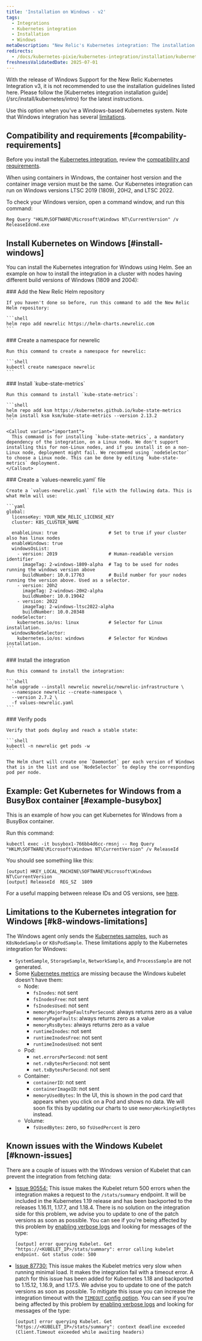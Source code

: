 ```yaml
---
title: 'Installation on Windows - v2'
tags:
  - Integrations
  - Kubernetes integration
  - Installation
  - Windows
metaDescription: "New Relic's Kubernetes integration: The installation of Kubernetes on Windows"
redirects:
  - /docs/kubernetes-pixie/kubernetes-integration/installation/kubernetes-windows
freshnessValidatedDate: 2025-07-01
---
```


<Callout title="important">
  With the release of Windows Support for the New Relic Kubernetes Integration v3, it is not recommended to use the installation guidelines listed here. Please follow the [Kubernetes integration installation guide](/src/install/kubernetes/intro) for the latest instructions.
</Callout>


Use this option when you've a Windows-based Kubernetes system. Note that Windows integration has several [limitations](#k8-windows-limitations).

## Compatibility and requirements [#compability-requirements]

Before you install the [Kubernetes integration](/docs/integrations/kubernetes-integration/get-started/introduction-kubernetes-integration), review the [compatibility and requirements](/docs/integrations/kubernetes-integration/get-started/kubernetes-integration-compatibility-requirements).

<Callout variant="important">
  When using containers in Windows, the container host version and the container image version must be the same. Our Kubernetes integration can run on Windows versions LTSC 2019 (1809), 20H2, and LTSC 2022.
</Callout>

To check your Windows version, open a command window, and run this command:

```shell
Reg Query "HKLM\SOFTWARE\Microsoft\Windows NT\CurrentVersion" /v
ReleaseIdcmd.exe
```

## Install Kubernetes on Windows [#install-windows]

You can install the Kubernetes integration for Windows using Helm. See an example on how to install the integration in a cluster with nodes having different build versions of Windows (1809 and 2004):

<Steps>
  <Step>
    ### Add the New Relic Helm repository

    If you haven't done so before, run this command to add the New Relic Helm repository:

    ```shell
    helm repo add newrelic https://helm-charts.newrelic.com
    ```
  </Step>

  <Step>
    ### Create a namespace for newrelic

    Run this command to create a namespace for newrelic:

    ```shell
    kubectl create namespace newrelic
    ```
  </Step>

  <Step>
    ### Install `kube-state-metrics`

    Run this command to install `kube-state-metrics`:

    ```shell
    helm repo add ksm https://kubernetes.github.io/kube-state-metrics
    helm install ksm ksm/kube-state-metrics --version 2.13.2
    ```

    <Callout variant="important">
      This command is for installing `kube-state-metrics`, a mandatory dependency of the integration, on a Linux node. We don't support installing this for non-Linux nodes, and if you install it on a non-Linux node, deployment might fail. We recommend using `nodeSelector` to choose a Linux node. This can be done by editing `kube-state-metrics` deployment.
    </Callout>
  </Step>

  <Step>
    ### Create a `values-newrelic.yaml` file

    Create a `values-newrelic.yaml` file with the following data. This is what Helm will use:

    ```yaml
    global:
      licenseKey: YOUR_NEW_RELIC_LICENSE_KEY
      cluster: K8S_CLUSTER_NAME

      enableLinux: true                   # Set to true if your cluster also has linux nodes
      enableWindows: true
      windowsOsList:
        - version: 2019                   # Human-readable version identifier
          imageTag: 2-windows-1809-alpha  # Tag to be used for nodes running the windows version above
          buildNumber: 10.0.17763         # Build number for your nodes running the version above. Used as a selector.
        - version: 20h2
          imageTag: 2-windows-20H2-alpha
          buildNumber: 10.0.19042
        - version: 2022
          imageTag: 2-windows-ltsc2022-alpha
          buildNumber: 10.0.20348
      nodeSelector:
        kubernetes.io/os: linux           # Selector for Linux installation.
      windowsNodeSelector:
        kubernetes.io/os: windows         # Selector for Windows installation.
    ```
  </Step>

  <Step>
    ### Install the integration

    Run this command to install the integration:

    ```shell
    helm upgrade --install newrelic newrelic/newrelic-infrastructure \
      --namespace newrelic --create-namespace \
      --version 2.7.2 \
      -f values-newrelic.yaml
    ```
  </Step>

  <Step>
    ### Verify pods

    Verify that pods deploy and reach a stable state:

    ```shell
    kubectl -n newrelic get pods -w
    ```

    The Helm chart will create one `DaemonSet` per each version of Windows that is in the list and use `NodeSelector` to deploy the corresponding pod per node.
  </Step>
</Steps>

## Example: Get Kubernetes for Windows from a BusyBox container [#example-busybox]

This is an example of how you can get Kubernetes for Windows from a BusyBox container.

Run this command:

```shell
kubectl exec -it busybox1-766bb4d6cc-rmsnj -- Reg Query
"HKLM\SOFTWARE\Microsoft\Windows NT\CurrentVersion" /v ReleaseId
```

You should see something like this:

```shell
[output] HKEY_LOCAL_MACHINE\SOFTWARE\Microsoft\Windows NT\CurrentVersion
[output] ReleaseId	REG_SZ	1809
```

For a useful mapping between release IDs and OS versions, see [here](https://hub.docker.com/_/microsoft-windows-servercore).

## Limitations to the Kubernetes integration for Windows [#k8-windows-limitations]

The Windows agent only sends the [Kubernetes samples](/docs/kubernetes-pixie/kubernetes-integration/understand-use-data/find-use-your-kubernetes-data/#event-types), such as `K8sNodeSample` or `K8sPodSample`. These limitations apply to the Kubernetes integration for Windows:

* `SystemSample`, `StorageSample`, `NetworkSample`, and `ProcessSample` are not generated.
* Some [Kubernetes metrics](/docs/integrations/kubernetes-integration/understand-use-data/understand-use-data#metrics) are missing because the Windows kubelet doesn't have them:
  * Node:
    * `fsInodes`: not sent
    * `fsInodesFree`: not sent
    * `fsInodesUsed`: not sent
    * `memoryMajorPageFaultsPerSecond`: always returns zero as a value
    * `memoryPageFaults`: always returns zero as a value
    * `memoryRssBytes`: always returns zero as a value
    * `runtimeInodes`: not sent
    * `runtimeInodesFree`: not sent
    * `runtimeInodesUsed`: not sent
  * Pod:
    * `net.errorsPerSecond`: not sent
    * `net.rxBytesPerSecond`: not sent
    * `net.txBytesPerSecond`: not sent
  * Container:
    * `containerID`: not sent
    * `containerImageID`: not sent
    * `memoryUsedBytes`: In the UI, this is shown in the pod card that appears when you click on a Pod and shows no data. We will soon fix this by updating our charts to use `memoryWorkingSetBytes` instead.
  * Volume:
    * `fsUsedBytes`: zero, so `fsUsedPercent` is zero

## Known issues with the Windows Kubelet [#known-issues]

There are a couple of issues with the Windows version of Kubelet that can prevent the integration from fetching data:

* [Issue 90554:](https://github.com/kubernetes/kubernetes/pull/90554) This issue makes the Kubelet return 500 errors when the integration makes a request to the `/stats/summary` endpoint. It will be included in the Kubernetes 1.19 release and has been backported to the releases 1.16.11, 1.17.7, and 1.18.4. There is no solution on the integration side for this problem, we advise you to update to one of the patch versions as soon as possible. You can see if you're being affected by this problem by [enabling verbose logs](/docs/kubernetes-pixie/kubernetes-integration/advanced-configuration/get-logs-version/#verbose-logging) and looking for messages of the type:

  ```shell
  [output] error querying Kubelet. Get "https://<KUBELET_IP>/stats/summary": error calling kubelet endpoint. Got status code: 500
  ```

* [Issue 87730:](https://github.com/kubernetes/kubernetes/pull/87730) This issue makes the Kubelet metrics very slow when running minimal load. It makes the integration fail with a timeout error. A patch for this issue has been added for Kubernetes 1.18 and backported to 1.15.12, 1.16.9, and 1.17.5. We advise you to update to one of the patch versions as soon as possible. To mitigate this issue you can increase the integration timeout with the [`TIMEOUT` config option](/docs/integrations/kubernetes-integration/installation/kubernetes-integration-install-configure#kube-state-metrics-timeout-change). You can see if you're being affected by this problem by [enabling verbose logs](/docs/kubernetes-pixie/kubernetes-integration/advanced-configuration/get-logs-version/#verbose-logging) and looking for messages of the type:

  ```shell
  [output] error querying Kubelet. Get "https://<KUBELET_IP>/stats/summary": context deadline exceeded (Client.Timeout exceeded while awaiting headers)
  ```
